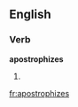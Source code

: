 ==English==

===Verb===
'''apostrophizes'''

# {{third-person singular of|apostrophize}}
{{count page|[[Wiktionary:Page count]]}}

[[fr:apostrophizes]]